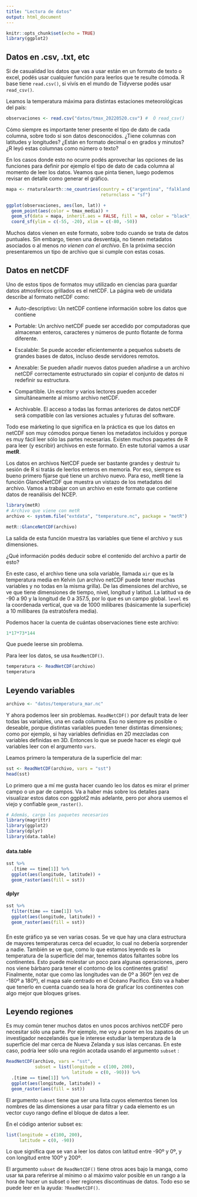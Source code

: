 ```yaml
---
title: "Lectura de datos"
output: html_document
---
```


```r
knitr::opts_chunk$set(echo = TRUE)
library(ggplot2)
```

## Datos en .csv, .txt, etc

Si de casualidad los datos que vas a usar están en un formato de texto o excel, podés usar cualquier función para leerlos que te resulte cómoda. R base tiene `read.csv()`, si vivís en el mundo de Tidyverse podés usar `read_csv()`.

Leamos la temperatura máxima para distintas estaciones meteorológicas del país:

```r
observaciones <- read.csv("datos/tmax_20220520.csv") #  Ó read_csv()
```

Cómo siempre es importante tener presente el tipo de dato de cada columna, sobre todo si son datos desconocidos.
¿Tiene columnas con latitudes y longitudes?
¿Están en formato decimal o en grados y minutos?
¿R leyó estas columnas como número o texto?

En los casos donde esto no ocurre podés aprovechar las opciones de las funciones para definir por ejemplo el tipo de dato de cada columna al momento de leer los datos. Veamos que pinta tienen, luego podemos revisar en detalle como generar el gráfico. 

```r
mapa <- rnaturalearth::ne_countries(country = c("argentina", "falkland islands"), 
                                    returnclass = "sf")

ggplot(observaciones, aes(lon, lat)) +
  geom_point(aes(color = tmax_media)) +
  geom_sf(data = mapa, inherit.aes = FALSE, fill = NA, color = "black", size = 0.2) +
  coord_sf(ylim = c(-55, -20), xlim = c(-80, -50))

```

Muchos datos vienen en este formato, sobre todo cuando se trata de datos puntuales. Sin embargo, tienen una desventaja, no tienen metadatos asociados o al menos *no vienen con el archivo*.
En la próxima sección presentaremos un tipo de archivo que si cumple con estas cosas.

## Datos en netCDF

Uno de estos tipos de formatos muy utilizado en ciencias para guardar datos atmosféricos grillados es el netCDF.
La página web de unidata describe al formato netCDF como:

-   Auto-descriptivo: Un netCDF contiene información sobre los datos que contiene

-   Portable: Un archivo netCDF puede ser accedido por computadoras que almacenan enteros, caracteres y números de punto flotante de forma diferente.

-   Escalable: Se puede acceder eficientemente a pequeños subsets de grandes bases de datos, incluso desde servidores remotos.

-   Anexable: Se pueden añadir nuevos datos pueden añadirse a un archivo netCDF correctamente estructurado sin copiar el conjunto de datos ni redefinir su estructura.

-   Compartible.
    Un escritor y varios lectores pueden acceder simultáneamente al mismo archivo netCDF.

-   Archivable.
    El acceso a todas las formas anteriores de datos netCDF será compatible con las versiones actuales y futuras del software.

Todo ese márketing lo que significa en la práctica es que los datos en netCDF son muy cómodos porque tienen los metadatos incluídos y porque es muy fácil leer sólo las partes necesarias.
Existen muchos paquetes de R para leer (y escribir) archivos en este formato.
En este tutorial vamos a usar **metR**.

Los datos en archivos NetCDF puede ser bastante grandes y destruir tu sesión de R si tratás de leerlos enteros en memoria.
Por eso, siempre es bueno primero fijarse qué tiene un archivo nuevo.
Para eso, metR tiene la función GlanceNetCDF que muestra un vistazo de los metadatos del archivo.
Vamos a trabajar con un archivo en este formato que contiene datos de reanálisis del NCEP.

```r
library(metR)
# Archivo que viene con metR
archivo <- system.file("extdata", "temperature.nc", package = "metR")

metR::GlanceNetCDF(archivo)
```

La salida de esta función muestra las variables que tiene el archivo y sus dimensiones.

::: {.alert .alert-info}
¿Qué información podés deducir sobre el contenido del archivo a partir de esto?
:::

En este caso, el archivo tiene una sola variable, llamada `air` que es la temperatura media en Kelvin (un archivo netCDF puede tener muchas variables y no todas en la misma grilla).
De las dimensiones del archivo, se ve que tiene dimensiones de tiempo, nivel, longitud y latitud.
La latitud va de -90 a 90 y la longitud de 0 a 357.5, por lo que es un campo global.
`level` es la coordenada vertical, que va de 1000 milibares (básicamente la superficie) a 10 millibares (la estratósfera media).

Podemos hacer la cuenta de cuántas observaciones tiene este archivo:

```r
1*17*73*144
```

Que puede leerse sin problema.

Para leer los datos, se usa `ReadNetCDF()`.

```r
temperatura <- ReadNetCDF(archivo)
temperatura
```

## Leyendo variables

```r
archivo <- "datos/temperatura_mar.nc"
```


Y ahora podemos leer sin problemas.
`ReadNetCDF()` por default trata de leer todas las variables, una en cada columna.
Eso no siempre es posible o deseable, porque distintas variables pueden tener distintas dimensiones; como por ejemplo, si hay variables definidias en 2D mezcladas con variables definidas en 3D.
Entonces lo que se puede hacer es elegir qué variables leer con el argumento `vars`.

Leamos primero la temperatura de la superficie del mar:

```r
sst <- ReadNetCDF(archivo, vars = "sst")
head(sst)
```

Lo primero que a mí me gusta hacer cuando leo los datos es mirar el primer campo o un par de campos.
Va a haber más sobre los detalles para visualizar estos datos con ggplot2 más adelante, pero por ahora usemos el viejo y confiable `geom_raster()`.

```r
# Además, cargo los paquetes necesarios
library(magrittr)
library(ggplot2)
library(dplyr)
library(data.table)
```

###  {.tabset}

#### data.table

```r
sst %>% 
  .[time == time[1]] %>%  
  ggplot(aes(longitude, latitude)) +
  geom_raster(aes(fill = sst)) 
```

#### dplyr

```r
sst %>% 
  filter(time == time[1]) %>% 
  ggplot(aes(longitude, latitude)) +
  geom_raster(aes(fill = sst)) 
```

### {.unlisted .unnumbered}

En este gráfico ya se ven varias cosas.
Se ve que hay una clara estructura de mayores temperaturas cerca del ecuador, lo cual no debería sorprender a nadie.
También se ve que, como lo que estamos leyendo es la temperatura de la superficie del mar, tenemos datos faltantes sobre los continentes.
Esto puede molestar un poco para algunas operaciones, ¡pero nos viene bárbaro para tener el contorno de los continentes gratis!
Finalmente, notar que como las longitudes van de 0º a 360º (en vez de -180º a 180º), el mapa sale centrado en el Océano Pacífico.
Esto va a haber que tenerlo en cuenta cuando sea la hora de graficar los continentes con algo mejor que bloques grises.

## Leyendo regiones

Es muy común tener muchos datos en unos pocos archivos netCDF pero necesitar sólo una parte.
Por ejemplo, me voy a poner en los zapatos de un investigador neozelandés que le interese estudiar la temperatura de la superficie del mar cerca de Nueva Zelanda y sus islas cercanas.
En este caso, podría leer sólo una región acotada usando el argumento `subset` :

```r
ReadNetCDF(archivo, vars = "sst", 
           subset = list(longitude = c(100, 200),
                         latitude = c(0, -90))) %>% 
  .[time == time[1]] %>% 
  ggplot(aes(longitude, latitude)) +
  geom_raster(aes(fill = sst)) 
```

El argumento `subset` tiene que ser una lista cuyos elementos tienen los nombres de las dimensiones a usar para filtrar y cada elemento es un vector cuyo rango define el bloque de datos a leer.

En el código anterior subset es:

```r
list(longitude = c(100, 200),
     latitude = c(0, -90))
```

Lo que significa que se van a leer los datos con latitud entre -90º y 0º, y con longitud entre 100º y 200º.


::: {.alert .alert-info}
El argumento `subset` de `ReadNetCDF()` tiene otros aces bajo la manga, como usar `NA` para referirse al mínimo o al máximo valor posible en un rango a la hora de hacer un subset o leer regiones discontinuas de datos. Todo eso se puede leer en la ayuda: `?ReadNetCDF()`.
:::
